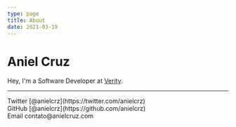 ```yaml
---
type: page
title: About
date: 2021-03-19
---
```


# Aniel Cruz

Hey, I'm a Software Developer at [Verity](https://www.verity.com.br/).




---

<div>
  Twitter [@anielcrz](https://twitter.com/anielcrz)
  <br />
  GitHub [@anielcrz](https://github.com/anielcrz)
  <br />
  Email contato@anielcruz.com
</div>
